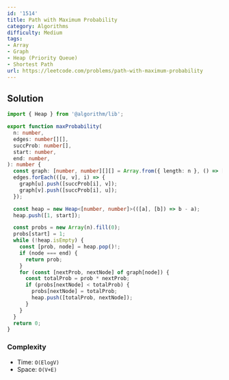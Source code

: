 ```yaml
---
id: '1514'
title: Path with Maximum Probability
category: Algorithms
difficulty: Medium
tags:
- Array
- Graph
- Heap (Priority Queue)
- Shortest Path
url: https://leetcode.com/problems/path-with-maximum-probability
---
```


## Solution

```typescript filename="solution.ts" copy
import { Heap } from '@algorithm/lib';

export function maxProbability(
  n: number,
  edges: number[][],
  succProb: number[],
  start: number,
  end: number,
): number {
  const graph: [number, number][][] = Array.from({ length: n }, () => []);
  edges.forEach(([u, v], i) => {
    graph[u].push([succProb[i], v]);
    graph[v].push([succProb[i], u]);
  });

  const heap = new Heap<[number, number]>(([a], [b]) => b - a);
  heap.push([1, start]);

  const probs = new Array(n).fill(0);
  probs[start] = 1;
  while (!heap.isEmpty) {
    const [prob, node] = heap.pop()!;
    if (node === end) {
      return prob;
    }
    for (const [nextProb, nextNode] of graph[node]) {
      const totalProb = prob * nextProb;
      if (probs[nextNode] < totalProb) {
        probs[nextNode] = totalProb;
        heap.push([totalProb, nextNode]);
      }
    }
  }
  return 0;
}
```

### Complexity

- Time: `O(ElogV)`
- Space: `O(V+E)`

